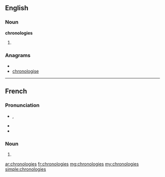 ==English==

===Noun===
'''chronologies'''

# {{plural of|[[chronology]]}}

===Anagrams===
* {{alphagram|ceghilnooors}}
* [[chronologise#English|chronologise]]


----

==French==

===Pronunciation===
* {{IPA|/kʁɔ.nɔ.lɔ.ʒi/|lang=fr}}, {{X-SAMPA|/kRO.nO.lO.Zi/|lang=fr}}
* {{homophones|chronologie|lang=fr}}
* {{hyphenation|chro|no|lo|gies|lang=fr}}

===Noun===
{{infl|fr|plural}} {{f|p}}

# {{plural of|[[chronologie]]|lang=fr}}

[[ar:chronologies]]
[[fr:chronologies]]
[[mg:chronologies]]
[[my:chronologies]]
[[simple:chronologies]]